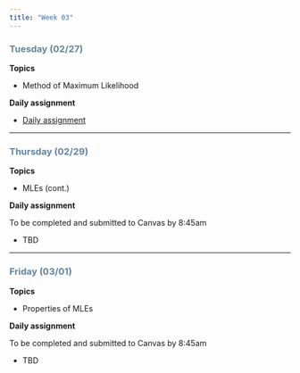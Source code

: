 ```yaml
---
title: "Week 03"
---
```


::: {style="color: #6284a2"}
### Tuesday (02/27)
:::

**Topics**

-   Method of Maximum Likelihood

**Daily assignment**

-   [Daily assignment](daily/DA_05.pdf)

------------------------------------------------------------------------

::: {style="color: #6284a2"}
### Thursday (02/29)
:::

**Topics**

-   MLEs (cont.)

**Daily assignment**

To be completed and submitted to Canvas by 8:45am

-   TBD

------------------------------------------------------------------------

::: {style="color: #6284a2"}
### Friday (03/01)
:::

**Topics**

-   Properties of MLEs

**Daily assignment**

To be completed and submitted to Canvas by 8:45am

-   TBD

